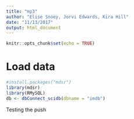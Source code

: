 ```yaml
---
title: "mp3"
author: "Elise Snoey, Jorvi Edwards, Kira Hill"
date: "11/13/2017"
output: html_document
---
```


```r
knitr::opts_chunk$set(echo = TRUE)
```

# Load data
```r
#install.packages("mdsr")
library(mdsr)
library(RMySQL)
db <- dbConnect_scidb(dbname = "imdb")
```

Testing the push